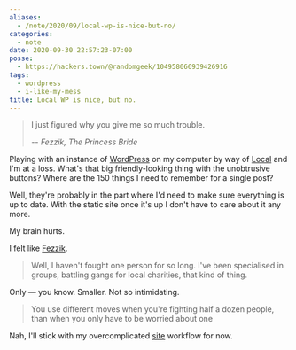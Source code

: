 ```yaml
---
aliases:
  - /note/2020/09/local-wp-is-nice-but-no/
categories:
  - note
date: 2020-09-30 22:57:23-07:00
posse:
  - https://hackers.town/@randomgeek/104958066939426916
tags:
  - wordpress
  - i-like-my-mess
title: Local WP is nice, but no.
---
```


[WordPress]: https://wordpress.org
[Local]: https://localwp.com/

> I just figured why you give me so much trouble.
>
> -- <cite>Fezzik, The Princess Bride</cite>

Playing with an instance of [WordPress][] on my computer by way of [Local][] and I'm at a loss.
What's that big friendly-looking thing with the unobtrusive buttons?
Where are the 150 things I need to remember for a single post?

Well, they're probably in the part where I'd need to make sure everything is up to date.
With the static site once it's up I don't have to care about it any more.

My brain hurts.

[Fezzik]: https://www.imdb.com/title/tt0093779/characters/nm0000764

I felt like [Fezzik][].

> Well, I haven't fought one person for so long. I've been specialised in
> groups, battling gangs for local charities, that kind of thing.

Only — you know.
Smaller.
Not so intimidating.

> You use different moves when you're fighting half a dozen people, than when
> you only have to be worried about one

[site]: /tags/site

Nah, I'll stick with my overcomplicated [site][] workflow for now.
